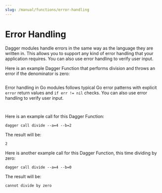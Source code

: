 ```yaml
---
slug: /manual/functions/error-handling
---
```



# Error Handling

Dagger modules handle errors in the same way as the language they are written in. This allows you to support any kind of error handling that your application requires. You can also use error handling to verify user input.

Here is an example Dagger Function that performs division and throws an error if the denominator is zero:

<Tabs groupId="language">
<TabItem value="Go">

```go file=./snippets/error-handling/go/main.go
```

Error handling in Go modules follows typical Go error patterns with explicit `error` return values and `if err != nil` checks. You can also use error handling to verify user input.

</TabItem>
<TabItem value="Python">

```python file=./snippets/error-handling/python/main.py
```

</TabItem>
<TabItem value="TypeScript">

```typescript file=./snippets/error-handling/typescript/index.ts
```

</TabItem>
</Tabs>

Here is an example call for this Dagger Function:

```shell
dagger call divide --a=4 --b=2
```

The result will be:

```
2
```

Here is another example call for this Dagger Function, this time dividing by zero:

```shell
dagger call divide --a=4 --b=0
```

The result will be:

```
cannot divide by zero
```
